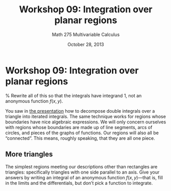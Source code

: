 % Workshop 09: Integration over planar regions
% Math 275 Multivariable Calculus
% October 28, 2013

# Workshop 09: Integration over planar regions

% Rewrite all of this so that the integrals have integrand 1, not an anonymous function $f(x,y)$.


You saw in [the presentation][d13] how to decompose double integrals over a triangle into iterated integrals. The same technique works for regions whose boundaries have nice algebraic expressions. We will only concern ourselves with regions whose boundaries are made up of line segments, arcs of circles, and pieces of the graphs of functions. Our regions will also all be "connected". This means, roughly speaking, that they are all one piece.

## More triangles

The simplest regions meeting our descriptions other than rectangles are triangles: specifically triangles with one side parallel to an axis. Give your answers by writing an integral of an anonymous function $f(x,y)$---that is, fill in the limits and the differentials, but don't pick a function to integrate.

\begin{questions}

\question For each triangle, find the limits of an iterated integral in each of the possible orders of integration. Draw \emph{big, beautiful pictures}.

\begin{parts}

\part The triangle with vertices $(-1,2)$, $(2, 2)$, and $(-1, -2)$.
\begin{solution}
    The edges of the triangle are segments lying in the lines $x = -1$, $y = 2$, and (by a quick calculation) $y - 2 = (4/3)(x - 2)$, or $3y - 6 = 4x - 8$, or $4x - 3y = 2$. If we integrate $dy \; dx$, we are using vertical segments. Evidently, these segments range from $x = -1$ to $x = 2$. The segment at $x$ has least height $4x/3 - 2/3$ and greatest height $2$. Thus, our integral would have the form
    \begin{equation*}
        \int_{-1}^2 \int_{4x/3-2/3}^{2} f(x,y) \; dy \; dx.
    \end{equation*}
    On the other hand, if we integrate using horizontal segments, the order of integration is $dx \; dy$. The segments lie between $y = -2$ and $y = 2$, and the segment at height $y$ has left endpoint $-1$ and right endpoint $(2-3y)/4 = 1/2 - 3y/4$. Thus, the integral should be
    \begin{equation*}
        \int_{-2}^2 \int_{-1}^{1/2-3y/4} f(x,y) \; dx \; dy.
    \end{equation*}
\end{solution}

\part The triangle with vertices $(-1, 2)$, $(-1, -1)$, and $(1,1)$.
\begin{solution}
    In this problem, each order of integration presents a different challenge. Let us first identify the bounding curves. These are $x = -1$, $y = x$, and $y - 1 = (-1/2)(x-1)$. This last is equivalent to the more convenient $x + 2y = 3$.

    If we use vertical segments, it is clear from a picture that the segments lie between $x = -1$ and $x = 1$. The bottom endpoint of the segment at $x$ is thus $x$, while he top endpoint is $3/2 - x/2$. Putting this together, we write
    \begin{equation*}
        \int_{-1}^{1} \int_{x}^{3/2-x/2} f(x,y) \; dy \; dx.
    \end{equation*}
    For the other order of integration, we have horizontal segments living between $y = -1$ and $y = 2$. The segment at height $y$ evidently has its left endpoint at $x = -1$, but the right endpoint is troublesome. We will need to use two integrals, because if $y > 1$, the right endpoint lies on the line $x + 2y = 3$, while if $y < 1$, the right endpoint lies on the line $y = x$. We obtain
    \begin{equation*}
        \int_{-1}^1 \int_{-1}^{x} f(x,y) \; dx \; dy + \int_{1}^2 \int_{-1}^{3-2y} f(x,y) \; dx \; dy. 
    \end{equation*}
    It is not unusual for one order of integration to be easier. Here, the shape of the boundary gives us a natural preference for the $dy \; dx$ order, because it allows us to use a single iterated integral.
\end{solution}
\part The triangle with vertices $(-1, -1)$, $(3, -1)$, and $(0,2)$. 
\begin{solution}
    This is similar to the previous problem. The bounding curves are $y = -1$, $3x - y = -2$, and $x+y = 2$. With horizontal segments we obtain
    \begin{equation*}
        \int_{-1}^{2}\int_{y/3-2/3}^{2-y} f(x,y) \; dx \; dy,
    \end{equation*}
    and with vertical ones we get
    \begin{equation*}
        \int_{-1}^{0} \int_{-1}^{3x+2} f(x,y) \; dy \; dx + \int_{0}^{3} \int_{-1}^{2-x} f(x,y) \; dy \; dx.
    \end{equation*}
\end{solution}
\end{parts}

\subsection{Regions with curved boundaries}

\question Let $R$ be the region whose boundary is the lines $y = 0$ and $x = 2$ and the parabola $x = y^2$. Find limits for iterated integrals over $R$ in both orders.
\begin{solution}
    This is not very different from the triangle examples. Using vertical segments, we get
    \begin{equation*}
        \int_{0}^{2} \int_{0}^{\sqrt{x}} f(x,y) \; dy \; dx,
    \end{equation*}
    while horizontal segments yield
    \begin{equation*}
        \int_{0}^{\sqrt{2}} \int_{y^2}^{2} f(x,y) \; dx \; dy.
    \end{equation*}
\end{solution}

\question Let $U$ and $L$ be the parts of the unit disk that fall in the upper and lower half-planes, respectively. Find limits for iterated integrals over $U$ and $L$, in both orders.

\begin{solution}
    In each case the better order is $dy \; dx$. For $U$ we find
    \begin{align*}
        \int_{-1}^{1} \int_{0}^{\sqrt{1-x^2}} f(x,y) \; dy &\; dx, \quad \text{or equivalently} \\
        \int_{0}^{1} \int_{-\sqrt{1-y^2}}^{\sqrt{1-y^2}} f(x,y) \; dx &\; dy.
    \end{align*}
    Similarly, for $L$ we find 
    \begin{align*}
        \int_{-1}^{1} \int_{-\sqrt{1-x^2}}^{0} f(x,y) \; dy &\; dx, \quad \text{or equivalently} \\
        \int_{-1}^{0} \int_{-\sqrt{1-y^2}}^{\sqrt{1-y^2}} f(x,y) \; dx &\; dy.
    \end{align*}
\end{solution}

\question Let $\mathbf{D}$ be the unit disk. Find limits for iterated integrals over $\mathbf{D}$ in both orders. (Use your answers to the previous part.)

\begin{solution}
    Here, both orders are equally inconvenient, and not much different. We have
    \begin{align*}
        \int_{-1}^{1} \int_{-\sqrt{1-x^2}}^{\sqrt{1-x^2}} f(x,y) \; dy &\; dx, \\
        \int_{-1}^{1} \int_{-\sqrt{1-y^2}}^{\sqrt{1-y^2}} f(x,y) \; dx &\; dy.
    \end{align*}
\end{solution}

\subsection{When order matters}

\question Let $C$ be the circular cap consisting of those points of $\mathbf{D}$ whose $x$-coordinates are at least $-1/2$. Draw $C$, and try to find limits for an iterated integral over it in one or the other order. Does it make a difference which order you choose?

\begin{solution}
    Here, the $dy \; dx$ order seems easier, because there is only one type of segment. We modify the integral from the previous part:
    \begin{equation*}
        \int_{-1/2}^{1} \int_{-\sqrt{1-x^2}}^{\sqrt{1-x^2}} f(x,y) \; dy \; dx    
    \end{equation*}
    In the $dx \; dy$ order, this is much more difficult, because there are three kinds of segments.
\end{solution}

\question Let $S$ be the parabolic sector whose boundary is the parabola $y = x^2$ and the line $y = x + 2$. 

\begin{parts}

    \part Find limits for an iterated integral over $S$ in the order $dy \; dx$.

    \begin{solution}
        All the segments begin on the parabola and end on the line, so we have
        \begin{equation*}
        \int_{-1}^{2} \int_{x^2}^{x+2} f(x,y) \; dy \; dx.
        \end{equation*}
    \end{solution}

    \part Find limits for an iterated integral over $S$ in the order $dx \; dy$.

    \begin{solution}
        Here, there are two kinds of segments. Segments with $y > 1$ begin on the line and end on the parabola:
        \begin{equation*}
            \int_{1}^{4} \int_{y-2}^{\sqrt{y}} f(x,y) \; dx \; dy
        \end{equation*}
        On the other hand, segments with $y < 1$ both begin and end on the parabola.
        \begin{equation*}
            \int_{0}^{1} \int_{-\sqrt{y}}^{\sqrt{y}} f(x,y) dx \; dy
        \end{equation*}
    \end{solution}
\end{parts}

\end{questions}

[d13]: ../../decks/13/Deck.pdf